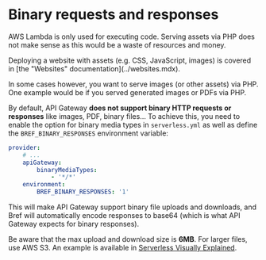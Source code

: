 
# Binary requests and responses

AWS Lambda is only used for executing code. Serving assets via PHP does not make sense as this would be a waste of resources and money.

<Callout>
    Deploying a website with assets (e.g. CSS, JavaScript, images) is covered in [the "Websites" documentation](../websites.mdx).
</Callout>

In some cases however, you want to serve images (or other assets) via PHP. One example would be if you served generated images or PDFs via PHP.

By default, API Gateway **does not support binary HTTP requests or responses** like images, PDF, binary files… To achieve this, you need to enable the option for binary media types in `serverless.yml` as well as define the `BREF_BINARY_RESPONSES` environment variable:

```yml filename="serverless.yml"
provider:
    # ...
    apiGateway:
        binaryMediaTypes:
            - '*/*'
    environment:
        BREF_BINARY_RESPONSES: '1'
```

This will make API Gateway support binary file uploads and downloads, and Bref will automatically encode responses to base64 (which is what API Gateway expects for binary responses).

Be aware that the max upload and download size is **6MB**. For larger files, use AWS S3. An example is available in [Serverless Visually Explained](https://serverless-visually-explained.com/).
